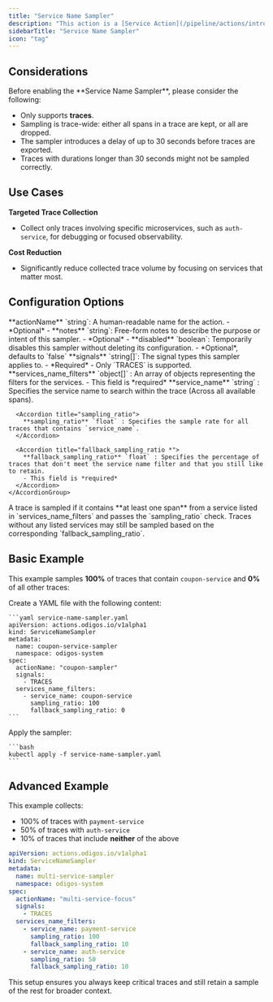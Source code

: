 ```yaml
---
title: "Service Name Sampler"
description: "This action is a [Service Action](/pipeline/actions/introduction#scope-categories) that samples traces based on the presence of specified services within a trace."
sidebarTitle: "Service Name Sampler"
icon: "tag"
---
```



<BetaWarning />

## Considerations

<Warning>
  Before enabling the **Service Name Sampler**, please consider the following:

  - Only supports **traces**.
  - Sampling is trace-wide: either all spans in a trace are kept, or all are dropped.
  - The sampler introduces a delay of up to 30 seconds before traces are exported.
  - Traces with durations longer than 30 seconds might not be sampled correctly.
</Warning>

## Use Cases

**Targeted Trace Collection**

- Collect only traces involving specific microservices, such as `auth-service`, for debugging or focused observability.

**Cost Reduction**

- Significantly reduce collected trace volume by focusing on services that matter most.

## Configuration Options

<AccordionGroup>
  <Accordion title="actionName">
    **actionName** `string`: A human-readable name for the action.
    - *Optional*
    - <AssumeNoMeaning />
  </Accordion>

  <Accordion title="notes">
    **notes** `string`: Free-form notes to describe the purpose or intent of this sampler.
    - *Optional*
    - <AssumeNoMeaning />
  </Accordion>

  <Accordion title="disabled">
    **disabled** `boolean`: Temporarily disables this sampler without deleting its configuration.
    - *Optional*, defaults to `false`
  </Accordion>

  <Accordion title="signals *">
    **signals** `string[]`: The signal types this sampler applies to.
    - *Required*
    - Only `TRACES` is supported.
  </Accordion>

  <Accordion title="services_name_filters *">
  **services_name_filters** `object[]` : An array of objects representing the filters for the services.
    - This field is *required*
    <AccordionGroup>
      <Accordion title="service_name">
        **service_name** `string` : Specifies the service name to search within the trace (Across all available spans).
      </Accordion>

      <Accordion title="sampling_ratio">
        **sampling_ratio** `float` : Specifies the sample rate for all traces that contains `service_name`.
      </Accordion>

      <Accordion title="fallback_sampling_ratio *">
        **fallback_sampling_ratio** `float` : Specifies the percentage of traces that don't meet the service name filter and that you still like to retain.
        - This field is *required*
      </Accordion>
    </AccordionGroup>
  </Accordion>
</AccordionGroup>

<Info>
  A trace is sampled if it contains **at least one span** from a service listed in `services_name_filters` and passes the `sampling_ratio` check. Traces without any listed services may still be sampled based on the corresponding `fallback_sampling_ratio`.
</Info>

## Basic Example

This example samples **100%** of traces that contain `coupon-service` and **0%** of all other traces:

<Steps>
  <Step>
    Create a YAML file with the following content:

    ```yaml service-name-sampler.yaml
    apiVersion: actions.odigos.io/v1alpha1
    kind: ServiceNameSampler
    metadata:
      name: coupon-service-sampler
      namespace: odigos-system
    spec:
      actionName: "coupon-sampler"
      signals:
        - TRACES
      services_name_filters:
        - service_name: coupon-service
          sampling_ratio: 100
          fallback_sampling_ratio: 0
    ```
  </Step>
  <Step>
    Apply the sampler:

    ```bash
    kubectl apply -f service-name-sampler.yaml
    ```
  </Step>
</Steps>

## Advanced Example

This example collects:
- 100% of traces with `payment-service`
- 50% of traces with `auth-service`
- 10% of traces that include **neither** of the above

```yaml advanced-service-name-sampler.yaml
apiVersion: actions.odigos.io/v1alpha1
kind: ServiceNameSampler
metadata:
  name: multi-service-sampler
  namespace: odigos-system
spec:
  actionName: "multi-service-focus"
  signals:
    - TRACES
  services_name_filters:
    - service_name: payment-service
      sampling_ratio: 100
      fallback_sampling_ratio: 10
    - service_name: auth-service
      sampling_ratio: 50
      fallback_sampling_ratio: 10
```

This setup ensures you always keep critical traces and still retain a sample of the rest for broader context.

